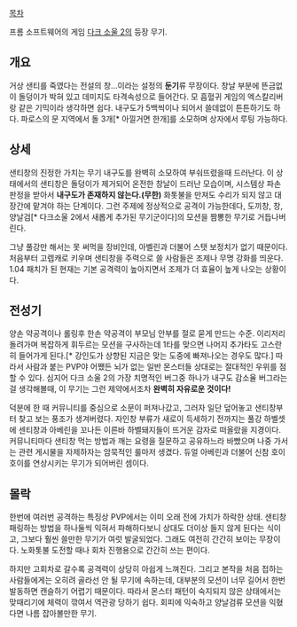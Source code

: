 [[목차]]

프롬 소프트웨어의 게임 [[다크 소울 2]]의 등장 무기.

== 개요 ==
거상 샌티를 죽였다는 전설의 창...이라는 설정의 '''둔기'''류 무장이다. 창날 부분에 뜬금없이 돌덩이가 박혀 있고 데미지도 타격속성으로 들어간다. 모 흡혈귀 게임의 엑스칼리버랑 같은 기믹이라 생각하면 쉽다. 내구도가 5백씩이나 되어서 쓸데없이 튼튼하기도 하다. 파로스의 문 지역에서 돌 3개[* 아낄거면 한개]를 소모하며 상자에서 루팅 가능하다.

== 상세 ==
샌티창의 진정한 가치는 무기 내구도를 완벽히 소모하여 부숴뜨렸을때 드러난다. 이 상태에서의 샌티창은 돌덩이가 제거되어 온전한 창날이 드러난 모습이며, 시스템상 파손 판정을 받아서 '''내구도가 존재하지 않는다.(무한)''' 화톳불을 만져도 수리가 되지 않고 대장간에 맡겨야 하는 단계이다. 그런 주제에 정상적으로 공격이 가능한데다, 도끼창, 창, 양날검[* 다크소울 2에서 새롭게 추가된 무기군이다]의 모션을 짬뽕한 무기로 거듭나버린다. 

그냥 풀강만 해서는 못 써먹을 장비인데, 아벨린과 더불어 스탯 보정치가 없기 때문이다. 처음부터 고렙캐로 키우며 샌티창을 주력으로 쓸 사람들은 조제나 무명 강화를 띄운다. 1.04 패치가 된 현재는 기본 공격력이 높아지면서 조제가 더 효율이 높게 나오는 상황이다.

== 전성기 ==
양손 약공격이나 롤링후 한손 약공격이 부모님 안부를 절로 묻게 만드는 수준. 이리저리 돌려가며 복잡하게 휘두르는 모션을 구사하는데 1타를 맞으면 나머지 추가타도 고스란히 들어가게 된다.[* 강인도가 상향된 지금은 맞는 도중에 빠져나오는 경우도 많다.] 따라서 사람과 붙는 PVP야 어쨌든 뇌가 없는 일반 몬스터들 상대로는 절대적인 우위를 점할 수 있다. 심지어 다크 소울 2의 가장 치명적인 버그중 하나가 내구도 감소율 버그라는걸 생각해볼때, 이 무기는 그런 제약에서조차 '''완벽히 자유로운 것이다!'''

덕분에 한 때 커뮤니티를 중심으로 소문이 퍼져나갔고, 그러자 일단 덮어놓고 샌티창부터 찾고 보는 풍조가 생겨버렸다. 자인창 부류가 새로이 득세하기 전까지는 풀강 하벨셋에 센티창과 아베린을 꼬나든 이른바 하벨돼지들이 뜨거운 감자로 떠올랐을 지경이다. 커뮤니티마다 샌티창 먹는 방법과 깨는 요령을 질문하고 공유하느라 바빴으며 나중 가서는 관련 게시물을 자제하자는 암묵적인 룰마저 생겼다. 듀얼 아베린과 더불어 신참 호이호이를 연상시키는 무기가 되어버린 셈이다.

== 몰락 ==
한번에 여러번 공격하는 특징상 PVP에서는 이미 오래 전에 가치가 하락한 상태. 샌티창 패링하는 방법을 하나둘씩 익혀서 파해하다보니 상대도 더이상 들지 않게 된다는 식이고, 그보다 훨씬 쓸만한 무기가 여럿 발굴되었다. 그래도 여전히 간간히 보이는 무장이다. 노화톳불 도전할 때나 회차 진행용으로 간간히 쓰는 편이다. 

하지만 고회차로 갈수록 공격력이 상당히 아쉽게 느껴진다. 그리고 본작을 처음 접하는 사람들에게는 오히려 골라선 안 될 무기에 속하는데, 대부분의 모션이 너무 길어서 한번 발동하면 캔슬하기 어렵기 때문이다. 따라서 몬스터 패턴이 숙지되지 않은 상태에서는 맞때리기에 체력이 깎여서 역관광 당하기 쉽다. 회피에 익숙하고 양날검류 모션을 익혔다면 나름 잡아볼만한 무기.
